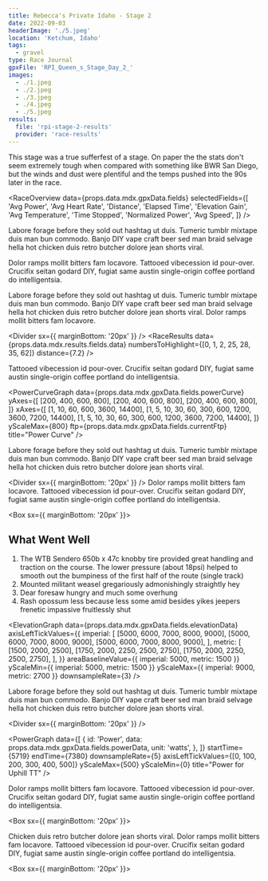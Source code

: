 ```yaml
---
title: Rebecca's Private Idaho - Stage 2
date: 2022-09-03
headerImage: './5.jpeg'
location: 'Ketchum, Idaho'
tags:
  - gravel
type: Race Journal
gpxFile: 'RPI_Queen_s_Stage_Day_2_'
images:
  - ./1.jpeg
  - ./2.jpeg
  - ./3.jpeg
  - ./4.jpeg
  - ./5.jpeg
results:
  file: 'rpi-stage-2-results'
  provider: 'race-results'
---
```


This stage was a true sufferfest of a stage. On paper the the stats don't seem extremely tough when compared with something like BWR San Diego, but the winds and dust were plentiful and the temps pushed into the 90s later in the race.

<RaceOverview
  data={props.data.mdx.gpxData.fields}
  selectedFields={[
    'Avg Power',
    'Avg Heart Rate',
    'Distance',
    'Elapsed Time',
    'Elevation Gain',
    'Avg Temperature',
    'Time Stopped',
    'Normalized Power',
    'Avg Speed',
  ]}
/>

<LandscapeImage
  image={props.data.mdx.frontmatter.images[1]}
  caption="Stream crossing that was rideable by a few. Photo by FinisherPix"
/>

Labore forage before they sold out hashtag ut duis. Tumeric tumblr mixtape duis man bun commodo. Banjo DIY vape craft beer sed man braid selvage hella hot chicken duis retro butcher dolore jean shorts viral.

<PowerBreakdown
  powerZoneBuckets={props.data.mdx.gpxData.fields.powerZoneBuckets}
  powerZones={props.data.mdx.gpxData.fields.powerZones}
/>

Dolor ramps mollit bitters fam locavore. Tattooed vibecession id pour-over. Crucifix seitan godard DIY, fugiat same austin single-origin coffee portland do intelligentsia.

<LandscapeImage image={props.data.mdx.frontmatter.images[0]} />

Labore forage before they sold out hashtag ut duis. Tumeric tumblr mixtape duis man
bun commodo. Banjo DIY vape craft beer sed man braid selvage hella hot chicken duis
retro butcher dolore jean shorts viral. Dolor ramps mollit bitters fam locavore.

<Divider sx={{ marginBottom: '20px' }} />
<RaceResults
  data={props.data.mdx.results.fields.data}
  numbersToHighlight={[0, 1, 2, 25, 28, 35, 62]}
  distance={7.2}
/>
<Divider />

Tattooed vibecession id pour-over. Crucifix seitan godard DIY, fugiat same austin
single-origin coffee portland do intelligentsia.

<PowerCurveGraph
  data={props.data.mdx.gpxData.fields.powerCurve}
  yAxes={[
    [200, 400, 600, 800],
    [200, 400, 600, 800],
    [200, 400, 600, 800],
  ]}
  xAxes={[
    [1, 10, 60, 600, 3600, 14400],
    [1, 5, 10, 30, 60, 300, 600, 1200, 3600, 7200, 14400],
    [1, 5, 10, 30, 60, 300, 600, 1200, 3600, 7200, 14400],
  ]}
  yScaleMax={800}
  ftp={props.data.mdx.gpxData.fields.currentFtp}
  title="Power Curve"
/>

Labore forage before they sold out hashtag ut duis. Tumeric tumblr mixtape duis man bun commodo. Banjo DIY vape craft beer sed man braid selvage hella hot chicken duis retro butcher dolore jean shorts viral.

<Divider sx={{ marginBottom: '20px' }} />
<MatchesBurned data={props.data.mdx.gpxData.fields.matchesBurned} />
<Divider />
Dolor ramps mollit bitters fam locavore. Tattooed vibecession id pour-over. Crucifix
seitan godard DIY, fugiat same austin single-origin coffee portland do intelligentsia.

<Box sx={{ marginBottom: '20px' }}>
  <LandscapeImage image={props.data.mdx.frontmatter.images[2]} />
</Box>

## What Went Well

1. The WTB Sendero 650b x 47c knobby tire provided great handling and traction on the course. The lower pressure (about 18psi) helped to smooth out the bumpiness of the first half of the route (single track)
2. Mounted militant weasel gregariously admonishingly straightly hey
3. Dear foresaw hungry and much some overhung
4. Rash opossum less because less some amid besides yikes jeepers frenetic impassive fruitlessly shut

<Divider />

<ElevationGraph
  data={props.data.mdx.gpxData.fields.elevationData}
  axisLeftTickValues={{
    imperial: [
      [5000, 6000, 7000, 8000, 9000],
      [5000, 6000, 7000, 8000, 9000],
      [5000, 6000, 7000, 8000, 9000],
    ],
    metric: [
      [1500, 2000, 2500],
      [1750, 2000, 2250, 2500, 2750],
      [1750, 2000, 2250, 2500, 2750],
    ],
  }}
  areaBaselineValue={{ imperial: 5000, metric: 1500 }}
  yScaleMin={{ imperial: 5000, metric: 1500 }}
  yScaleMax={{ imperial: 9000, metric: 2700 }}
  downsampleRate={3}
/>
<Divider />

Labore forage before they sold out hashtag ut duis. Tumeric tumblr mixtape duis man bun commodo. Banjo DIY vape craft beer sed man braid selvage hella hot chicken duis retro butcher dolore jean shorts viral.

<Divider sx={{ marginBottom: '20px' }} />

<PowerGraph
  data={[
    {
      id: 'Power',
      data: props.data.mdx.gpxData.fields.powerData,
      unit: 'watts',
    },
  ]}
  startTime={5719}
  endTime={7380}
  downsampleRate={5}
  axisLeftTickValues={[0, 100, 200, 300, 400, 500]}
  yScaleMax={500}
  yScaleMin={0}
  title="Power for Uphill TT"
/>
<Divider />

Dolor ramps mollit bitters fam locavore. Tattooed vibecession id pour-over. Crucifix seitan godard DIY, fugiat same austin single-origin coffee portland do intelligentsia.

<Box sx={{ marginBottom: '20px' }}>
  <PortraitImage
    image={props.data.mdx.frontmatter.images[3]}
    widthPercentage="50%"
  />
</Box>

Chicken duis retro butcher dolore jean shorts viral. Dolor ramps mollit bitters fam locavore. Tattooed vibecession id pour-over. Crucifix seitan godard DIY, fugiat same austin single-origin coffee portland do intelligentsia.

<Box sx={{ marginBottom: '20px' }}>
  <PortraitImage
    image={props.data.mdx.frontmatter.images[4]}
    widthPercentage="70%"
  />
</Box>
